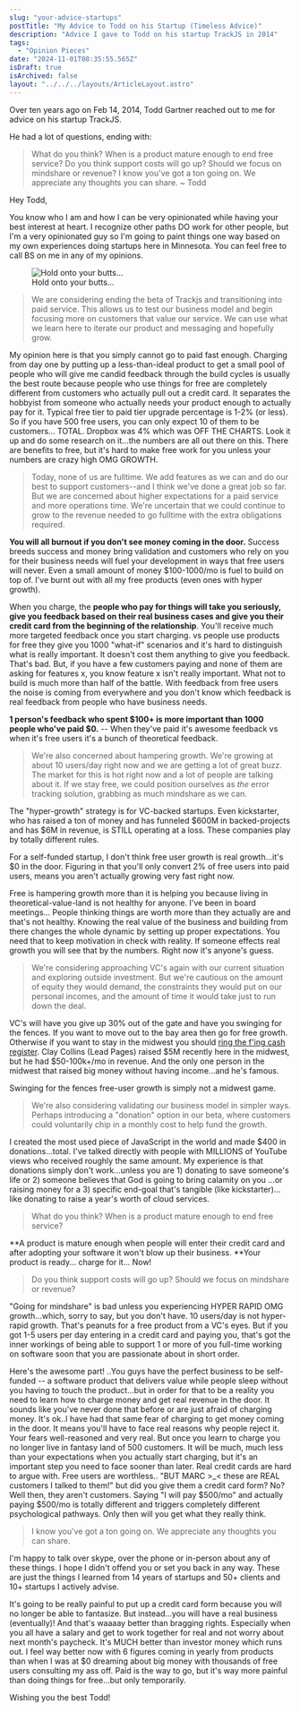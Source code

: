 ```yaml
---
slug: "your-advice-startups"
postTitle: "My Advice to Todd on his Startup (Timeless Advice)"
description: "Advice I gave to Todd on his startup TrackJS in 2014"
tags:
  - "Opinion Pieces"
date: "2024-11-01T08:35:55.565Z"
isDraft: true
isArchived: false
layout: "../../../layouts/ArticleLayout.astro"
---
```



Over ten years ago on Feb 14, 2014, Todd Gartner reached out to me for advice on his startup TrackJS.

He had a lot of questions, ending with:

> What do you think? When is a product mature enough to end free service? Do you think support costs will go up? Should we focus on mindshare or revenue? I know you've got a ton going on. We appreciate any thoughts you can share. ~ Todd

Hey Todd,

You know who I am and how I can be very opinionated while having your best interest at heart. I recognize other paths DO work for other people, but I'm a very opinionated guy so I'm going to paint things one way based on my own experiences doing startups here in Minnesota. You can feel free to call BS on me in any of my opinions.

<figure>
  <Image src={import("./_jurassic-park.jpg")} alt="Hold onto your butts..." />
  <figcaption>Hold onto your butts...</figcaption>
</figure>

> We are considering ending the beta of Trackjs and transitioning into paid service. This allows us to test our business model and begin focusing more on customers that value our service. We can use what we learn here to iterate our product and messaging and hopefully grow.

My opinion here is that you simply cannot go to paid fast enough. Charging from day one by putting up a less-than-ideal product to get a small pool of people who will give me candid feedback through the build cycles is usually the best route because people who use things for free are completely different from customers who actually pull out a credit card. It separates the hobbyist from someone who actually needs your product enough to actually pay for it. Typical free tier to paid tier upgrade percentage is 1-2% (or less). So if you have 500 free users, you can only expect 10 of them to be customers... TOTAL. Dropbox was 4% which was OFF THE CHARTS. Look it up and do some research on it...the numbers are all out there on this. There are benefits to free, but it's hard to make free work for you unless your numbers are crazy high OMG GROWTH.

> Today, none of us are fulltime. We add features as we can and do our best to support customers--and I think we've done a great job so far. But we are concerned about higher expectations for a paid service and more operations time. We're uncertain that we could continue to grow to the revenue needed to go fulltime with the extra obligations required.

**You will all burnout if you don't see money coming in the door.** Success breeds success and money bring validation and customers who rely on you for their business needs will fuel your development in ways that free users will never. Even a small amount of money $100-1000/mo is fuel to build on top of. I've burnt out with all my free products (even ones with hyper growth).

When you charge, the **people who pay for things will take you seriously, give you feedback based on their real business cases and give you their credit card from the beginning of the relationship**. You'll receive much more targeted feedback once you start charging. vs people use products for free they give you 1000 "what-if" scenarios and it's hard to distinguish what is really important. It doesn't cost them anything to give you feedback. That's bad. But, if you have a few customers paying and none of them are asking for features x, you know feature x isn't really important. What not to build is much more than half of the battle. With feedback from free users the noise is coming from everywhere and you don't know which feedback is real feedback from people who have business needs.

**1 person's feedback who spent $100+ is more important than 1000 people who've paid $0.** -- When they've paid it's awesome feedback vs when it's free users it's a bunch of theoretical feedback.

> We're also concerned about hampering growth. We're growing at about 10 users/day right now and we are getting a lot of great buzz. The market for this is hot right now and a lot of people are talking about it. If we stay free, we could position ourselves as _the_ error tracking solution, grabbing as much mindshare as we can.

The "hyper-growth" strategy is for VC-backed startups. Even kickstarter, who has raised a ton of money and has funneled $600M in backed-projects and has $6M in revenue, is STILL operating at a loss. These companies play by totally different rules.

For a self-funded startup, I don't think free user growth is real growth...it's $0 in the door. Figuring in that you'll only convert 2% of free users into paid users, means you aren't actually growing very fast right now.

Free is hampering growth more than it is helping you because living in theoretical-value-land is not healthy for anyone. I've been in board meetings... People thinking things are worth more than they actually are and that's not healthy. Knowing the real value of the business and building from there changes the whole dynamic by setting up proper expectations. You need that to keep motivation in check with reality. If someone effects real growth you will see that by the numbers. Right now it's anyone's guess.

> We're considering approaching VC's again with our current situation and exploring outside investment. But we're cautious on the amount of equity they would demand, the constraints they would put on our personal incomes, and the amount of time it would take just to run down the deal.

VC's will have you give up 30% out of the gate and have you swinging for the fences. If you want to move out to the bay area then go for free growth. Otherwise if you want to stay in the midwest you should [ring the f'ing cash register](https://www.inc.com/mark-suster/ring-the-cash-register.html). Clay Collins (Lead Pages) raised $5M recently here in the midwest, but he had $50-100k+/mo in revenue. And the only one person in the midwest that raised big money without having income...and he's famous.

Swinging for the fences free-user growth is simply not a midwest game.

> We're also considering validating our business model in simpler ways. Perhaps introducing a "donation" option in our beta, where customers could voluntarily chip in a monthly cost to help fund the growth.

I created the most used piece of JavaScript in the world and made $400 in donations...total. I've talked directly with people with MILLIONS of YouTube views who received roughly the same amount. My experience is that donations simply don't work...unless you are 1) donating to save someone's life or 2) someone believes that God is going to bring calamity on you ...or raising money for a 3) specific end-goal that's tangible (like kickstarter)... like donating to raise a year's worth of cloud services.

> What do you think? When is a product mature enough to end free service?

**A product is mature enough when people will enter their credit card and after adopting your software it won't blow up their business. **Your product is ready... charge for it... Now!

> Do you think support costs will go up? Should we focus on mindshare or revenue?

"Going for mindshare" is bad unless you experiencing HYPER RAPID OMG growth...which, sorry to say, but you don't have. 10 users/day is not hyper-rapid growth. That's peanuts for a free product from a VC's eyes. But if you got 1-5 users per day entering in a credit card and paying you, that's got the inner workings of being able to support 1 or more of you full-time working on software soon that you are passionate about in short order.

Here's the awesome part! ..You guys have the perfect business to be self-funded -- a software product that delivers value while people sleep without you having to touch the product...but in order for that to be a reality you need to learn how to charge money and get real revenue in the door. It sounds like you've never done that before or are just afraid of charging money. It's ok..I have had that same fear of charging to get money coming in the door. It means you'll have to face real reasons why people reject it. Your fears well-reasoned and very real. But once you learn to charge you no longer live in fantasy land of 500 customers. It will be much, much less than your expectations when you actually start charging, but it's an important step you need to face sooner than later. Real credit cards are hard to argue with. Free users are worthless.. "BUT MARC >\_< these are REAL customers I talked to them!" but did you give them a credit card form? No? Well then, they aren't customers. Saying "I will pay $500/mo" and actually paying $500/mo is totally different and triggers completely different psychological pathways. Only then will you get what they really think.

> I know you've got a ton going on. We appreciate any thoughts you can share.

I'm happy to talk over skype, over the phone or in-person about any of these things. I hope I didn't offend you or set you back in any way. These are just the things I learned from 14 years of startups and 50+ clients and 10+ startups I actively advise.

It's going to be really painful to put up a credit card form because you will no longer be able to fantasize. But instead...you will have a real business (eventually)! And that's waaaay better than bragging rights. Especially when you all have a salary and get to work together for real and not worry about next month's paycheck. It's MUCH better than investor money which runs out. I feel way better now with 6 figures coming in yearly from products than when I was at $0 dreaming about big money with thousands of free users consulting my ass off. Paid is the way to go, but it's way more painful than doing things for free...but only temporarily.

Wishing you the best Todd!
